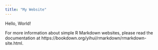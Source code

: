 ```yaml
---
title: "My Website"
---
```


Hello, World!

For more information about simple R Markdown websites, please read the documentation at https://bookdown.org/yihui/rmarkdown/rmarkdown-site.html.

